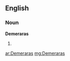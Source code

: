 ==English==

===Noun===
'''Demeraras'''

# {{plural of|[[Demerara]]}}

[[ar:Demeraras]]
[[mg:Demeraras]]